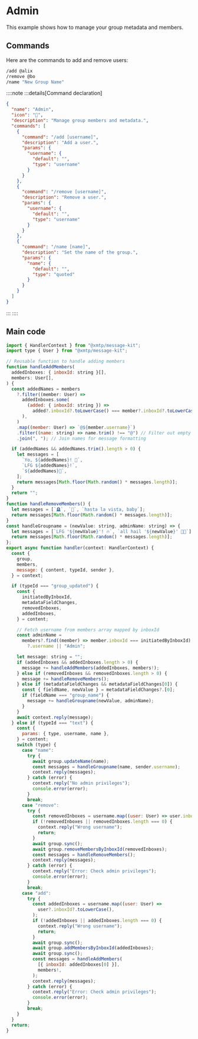# Admin

This example shows how to manage your group metadata and members.

## Commands

Here are the commands to add and remove users:

```bash [cmd]
/add @alix
/remove @bo
/name "New Group Name"
```

::::note
:::details[Command declaration]

```json
{
  "name": "Admin",
  "icon": "🔐",
  "description": "Manage group members and metadata.",
  "commands": [
    {
      "command": "/add [username]",
      "description": "Add a user.",
      "params": {
        "username": {
          "default": "",
          "type": "username"
        }
      }
    },
    {
      "command": "/remove [username]",
      "description": "Remove a user.",
      "params": {
        "username": {
          "default": "",
          "type": "username"
        }
      }
    },
    {
      "command": "/name [name]",
      "description": "Set the name of the group.",
      "params": {
        "name": {
          "default": "",
          "type": "quoted"
        }
      }
    }
  ]
}
```

:::
::::

## Main code

```jsx [src/handler/admin.ts]
import { HandlerContext } from "@xmtp/message-kit";
import type { User } from "@xmtp/message-kit";

// Reusable function to handle adding members
function handleAddMembers(
  addedInboxes: { inboxId: string }[],
  members: User[],
) {
  const addedNames = members
    ?.filter((member: User) =>
      addedInboxes.some(
        (added: { inboxId: string }) =>
          added?.inboxId?.toLowerCase() === member?.inboxId?.toLowerCase(),
      ),
    )
    .map((member: User) => `@${member.username}`)
    .filter((name: string) => name.trim() !== "@") // Filter out empty or undefined usernames
    .join(", "); // Join names for message formatting

  if (addedNames && addedNames.trim().length > 0) {
    let messages = [
      `Yo, ${addedNames}! 🫡`,
      `LFG ${addedNames}!`,
      `${addedNames}🤝`,
    ];
    return messages[Math.floor(Math.random() * messages.length)];
  }
  return "";
}
function handleRemoveMembers() {
  let messages = [`🪦`, `👻`, `hasta la vista, baby`];
  return messages[Math.floor(Math.random() * messages.length)];
}
const handleGroupname = (newValue: string, adminName: string) => {
  let messages = [`LFG '${newValue}'! 🔥`, `all hail '${newValue}' 👏🏻`];
  return messages[Math.floor(Math.random() * messages.length)];
};
export async function handler(context: HandlerContext) {
  const {
    group,
    members,
    message: { content, typeId, sender },
  } = context;

  if (typeId === "group_updated") {
    const {
      initiatedByInboxId,
      metadataFieldChanges,
      removedInboxes,
      addedInboxes,
    } = content;

    // Fetch username from members array mapped by inboxId
    const adminName =
      members?.find((member) => member.inboxId === initiatedByInboxId)
        ?.username || "Admin";

    let message: string = "";
    if (addedInboxes && addedInboxes.length > 0) {
      message += handleAddMembers(addedInboxes, members!);
    } else if (removedInboxes && removedInboxes.length > 0) {
      message += handleRemoveMembers();
    } else if (metadataFieldChanges && metadataFieldChanges[0]) {
      const { fieldName, newValue } = metadataFieldChanges?.[0];
      if (fieldName === "group_name") {
        message += handleGroupname(newValue, adminName);
      }
    }
    await context.reply(message);
  } else if (typeId === "text") {
    const {
      params: { type, username, name },
    } = content;
    switch (type) {
      case "name":
        try {
          await group.updateName(name);
          const messages = handleGroupname(name, sender.username);
          context.reply(messages);
        } catch (error) {
          context.reply("No admin privileges");
          console.error(error);
        }
        break;
      case "remove":
        try {
          const removedInboxes = username.map((user: User) => user.inboxId);
          if (!removedInboxes || removedInboxes.length === 0) {
            context.reply("Wrong username");
            return;
          }
          await group.sync();
          await group.removeMembersByInboxId(removedInboxes);
          const messages = handleRemoveMembers();
          context.reply(messages);
        } catch (error) {
          context.reply("Error: Check admin privileges");
          console.error(error);
        }
        break;
      case "add":
        try {
          const addedInboxes = username.map((user: User) =>
            user?.inboxId?.toLowerCase(),
          );
          if (!addedInboxes || addedInboxes.length === 0) {
            context.reply("Wrong username");
            return;
          }
          await group.sync();
          await group.addMembersByInboxId(addedInboxes);
          await group.sync();
          const messages = handleAddMembers(
            [{ inboxId: addedInboxes[0] }],
            members!,
          );
          context.reply(messages);
        } catch (error) {
          context.reply("Error: Check admin privileges");
          console.error(error);
        }
        break;
    }
  }
  return;
}
```
